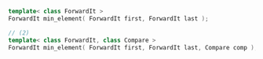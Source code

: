 ```cpp
template< class ForwardIt >
ForwardIt min_element( ForwardIt first, ForwardIt last );

// (2)
template< class ForwardIt, class Compare >
ForwardIt min_element( ForwardIt first, ForwardIt last, Compare comp );
```
